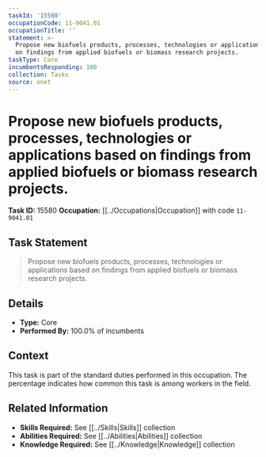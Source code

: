```yaml
---
taskId: '15580'
occupationCode: 11-9041.01
occupationTitle: ''
statement: >-
  Propose new biofuels products, processes, technologies or applications based
  on findings from applied biofuels or biomass research projects.
taskType: Core
incumbentsResponding: 100
collection: Tasks
source: onet
---
```

# Propose new biofuels products, processes, technologies or applications based on findings from applied biofuels or biomass research projects.

**Task ID:** 15580
**Occupation:** [[../Occupations|Occupation]] with code `11-9041.01`

## Task Statement

> Propose new biofuels products, processes, technologies or applications based on findings from applied biofuels or biomass research projects.

## Details

- **Type:** Core
- **Performed By:** 100.0% of incumbents

## Context

This task is part of the standard duties performed in this occupation. The percentage indicates how common this task is among workers in the field.

## Related Information

- **Skills Required:** See [[../Skills|Skills]] collection
- **Abilities Required:** See [[../Abilities|Abilities]] collection
- **Knowledge Required:** See [[../Knowledge|Knowledge]] collection
